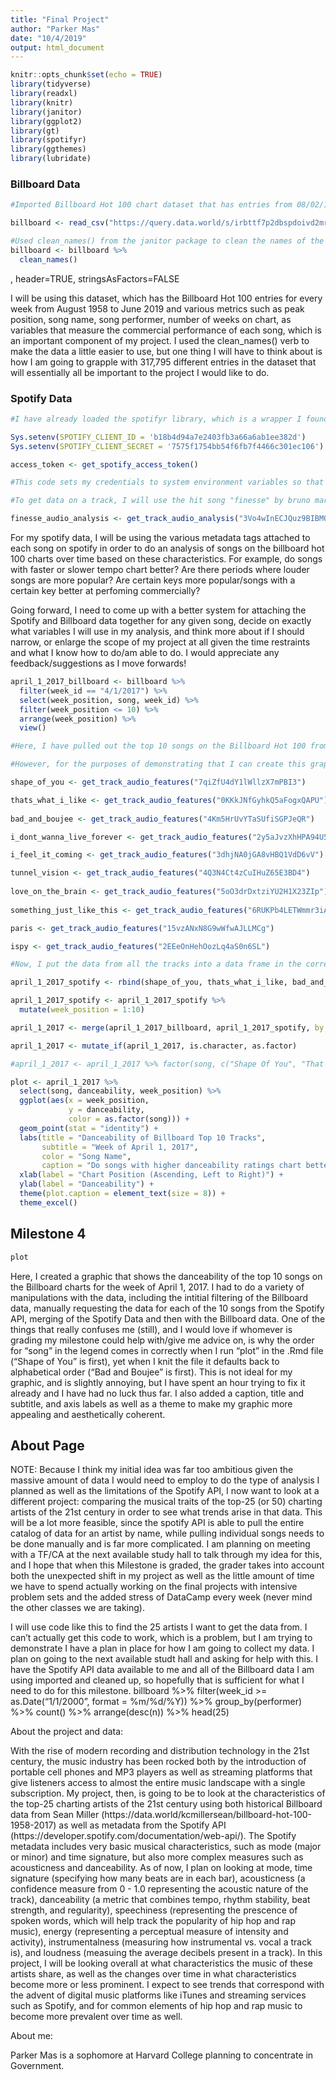 ```yaml
---
title: "Final Project"
author: "Parker Mas"
date: "10/4/2019"
output: html_document
---
```


```r
knitr::opts_chunk$set(echo = TRUE)
library(tidyverse)
library(readxl)
library(knitr)
library(janitor)
library(ggplot2)
library(gt)
library(spotifyr)
library(ggthemes)
library(lubridate)
```

### Billboard Data 

```r
#Imported Billboard Hot 100 chart dataset that has entries from 08/02/1958 to 06/22/2019 for each week (chart is updated weekly)

billboard <- read_csv("https://query.data.world/s/irbttf7p2dbspdoivd2mrdy67nosle")

#Used clean_names() from the janitor package to clean the names of the data
billboard <- billboard %>%
  clean_names()

```
, header=TRUE, stringsAsFactors=FALSE

I will be using this dataset, which has the Billboard Hot 100 entries for every week from August 1958 to June 2019 and various metrics such as peak position, song name, song performer, number of weeks on chart, as variables that measure the commercial performance of each song, which is an important component of my project. I used the clean_names() verb to make the data a little easier to use, but one thing I will have to think about is how I am going to grapple with 317,795 different entries in the dataset that will essentially all be important to the project I would like to do.

### Spotify Data

```r
#I have already loaded the spotifyr library, which is a wrapper I found on the internet that will allow me to take data from the spotify API in bulk. 

Sys.setenv(SPOTIFY_CLIENT_ID = 'b18b4d94a7e2403fb3a66a6ab1ee382d')
Sys.setenv(SPOTIFY_CLIENT_SECRET = '7575f1754bb54f6fb7f4466c301ec106')

access_token <- get_spotify_access_token()

#This code sets my credentials to system environment variables so that I can more easily interact with the Spotify API (I don't fully understand it, but it seems to work!).

#To get data on a track, I will use the hit song "finesse" by bruno mars as a test.

finesse_audio_analysis <- get_track_audio_analysis("3Vo4wInECJQuz9BIBMOu8i")

```

For my spotify data, I will be using the various metadata tags attached to each song on spotify in order to do an analysis of songs on the billboard hot 100 charts over time  based on these characteristics. For example, do songs with faster or slower tempo chart better? Are there periods where louder songs are more popular? Are certain keys more popular/songs with a certain key better at perfoming commercially?

Going forward, I need to come up with a better system for attaching the Spotify and Billboard data together for any given song, decide on exactly what variables I will use in my analysis, and think more about if I should narrow, or enlarge the scope of my project at all given the time restraints and what I know how to do/am able to do. I would appreciate any feedback/suggestions as I move forwards!

```r

april_1_2017_billboard <- billboard %>% 
  filter(week_id == "4/1/2017") %>% 
  select(week_position, song, week_id) %>% 
  filter(week_position <= 10) %>% 
  arrange(week_position) %>% 
  view()

#Here, I have pulled out the top 10 songs on the Billboard Hot 100 from the billboard data set that I originally read in last week. One of the tough things about the 'spotifyr' package (which seems to be the best spotify r package available) is that you can't search for a song by name, rather, you need to manually find the specific spotify ID of the song you want to look at. However, you can pull all the data on an individual artist, which indicates to me that a project that focused on a few higher profile artists (preferably those who have a decent amount of music out over a fairly long period of time) and looked at which of their songs were most commercially successful may be a more realistic endeavor.

#However, for the purposes of demonstrating that I can create this graphic, I am going to manually call the audio features for each of the tracks in the April 4, 2017 top ten.

shape_of_you <- get_track_audio_features("7qiZfU4dY1lWllzX7mPBI3")

thats_what_i_like <- get_track_audio_features("0KKkJNfGyhkQ5aFogxQAPU")
  
bad_and_boujee <- get_track_audio_features("4Km5HrUvYTaSUfiSGPJeQR")

i_dont_wanna_live_forever <- get_track_audio_features("2y5aJvzXhHPA94U5GFAcXe")

i_feel_it_coming <- get_track_audio_features("3dhjNA0jGA8vHBQ1VdD6vV")

tunnel_vision <- get_track_audio_features("4Q3N4Ct4zCuIHuZ65E3BD4")
  
love_on_the_brain <- get_track_audio_features("5oO3drDxtziYU2H1X23ZIp")
  
something_just_like_this <- get_track_audio_features("6RUKPb4LETWmmr3iAEQktW")

paris <- get_track_audio_features("15vzANxN8G9wWfwAJLLMCg")

ispy <- get_track_audio_features("2EEeOnHehOozLq4aS0n6SL")

#Now, I put the data from all the tracks into a data frame in the correct order and add a column "week_position" so that I can join it with the billboard data and then create a plot out of it

april_1_2017_spotify <- rbind(shape_of_you, thats_what_i_like, bad_and_boujee, i_dont_wanna_live_forever, i_feel_it_coming, tunnel_vision, love_on_the_brain, something_just_like_this, paris, ispy)

april_1_2017_spotify <- april_1_2017_spotify %>%
  mutate(week_position = 1:10)

april_1_2017 <- merge(april_1_2017_billboard, april_1_2017_spotify, by = "week_position")

april_1_2017 <- mutate_if(april_1_2017, is.character, as.factor)

#april_1_2017 <- april_1_2017 %>% factor(song, c("Shape Of You", "That's What I Like", "Bad And Boujee", "I Don't Wanna Live Forever (Fifty Shades Darker)", "I Feel It Coming", "Tunnel Vision", "Love On The Brain", "Something Just Like This", "Paris", "iSpy"))

plot <- april_1_2017 %>% 
  select(song, danceability, week_position) %>% 
  ggplot(aes(x = week_position, 
             y = danceability, 
             color = as.factor(song))) + 
  geom_point(stat = "identity") +
  labs(title = "Danceability of Billboard Top 10 Tracks",
       subtitle = "Week of April 1, 2017",
       color = "Song Name",
       caption = "Do songs with higher danceability ratings chart better?") +
  xlab(label = "Chart Position (Ascending, Left to Right)") +
  ylab(label = "Danceability") + 
  theme(plot.caption = element_text(size = 8)) +
  theme_excel()

```

## Milestone 4
```r
plot
```



Here, I created a graphic that shows the danceability of the top 10 songs on the Billboard charts for the week of April 1, 2017. I had to do a variety of manipulations with the data, including the intitial filtering of the Billboard data, manually requesting the data for each of the 10 songs from the Spotify API, merging of the Spotify Data and then with the Billboard data. One of the things that really confuses me (still), and I would love if whomever is grading my milestone could help with/give me advice on, is why the order for "song" in the legend comes in correctly when I run "plot" in the .Rmd file ("Shape of You" is first), yet when I knit the file it defaults back to alphabetical order ("Bad and Boujee" is first). This is not ideal for my graphic, and is slightly annoying, but I have spent an hour trying to fix it already and I have had no luck thus far. I also added a caption, title and subtitle, and axis labels as well as a theme to make my graphic more appealing and aesthetically coherent.


## About Page

NOTE: Because I think my initial idea was far too ambitious given the massive amount of data I would need to employ to do the type of analysis I planned as well as the limitations of the Spotify API, I now want to look at a different project: comparing the musical traits of the top-25 (or 50) charting artists of the 21st century in order to see what trends arise in that data. This will be a lot more feasible, since the spotify API is able to pull the entire catalog of data for an artist by name, while pulling individual songs needs to be done manually and is far more complicated. I am planning on meeting with a TF/CA at the next available study hall to talk through my idea for this, and I hope that when this Milestone is graded, the grader takes into account both the unexpected shift in my project as well as the little amount of time we have to spend actually working on the final projects with intensive problem sets and the added stress of DataCamp every week (never mind the other classes we are taking). 

I will use code like this to find the 25 artists I want to get the data from. I can't actually get this code to work, which is a problem, but I am trying to demonstrate I have a plan in place for how I am going to collect my data. I plan on going to the next available studt hall and asking for help with this. I have the Spotify API data available to me and all of the Billboard data I am using imported and cleaned up, so hopefully that is sufficient for what I need to do for this milestone.
  billboard %>% 
  filter(week_id >= as.Date("1/1/2000", format = %m/%d/%Y)) %>% 
  group_by(performer) %>%
  count() %>%
  arrange(desc(n)) %>%
  head(25) 

About the project and data:

With the rise of modern recording and distribution technology in the 21st century, the music industry has been rocked both by the introduction of portable cell phones and MP3 players as well as streaming platforms that give listeners access to almost the entire music landscape with a single subscription. My project, then, is going to be to look at the characteristics of the top-25 charting artists of the 21st century using both historical Billboard data from Sean Miller (https://data.world/kcmillersean/billboard-hot-100-1958-2017) as well as metadata from the Spotify API (https://developer.spotify.com/documentation/web-api/). The Spotify metadata includes very basic musical characteristics, such as mode (major or minor) and time signature, but also more complex measures such as acousticness and danceability. As of now, I plan on looking at mode, time signature (specifying how many beats are in each bar), acousticness (a confidence measure from 0 - 1.0 representing the acoustic nature of the track), danceability (a metric that combines tempo, rhythm stability, beat strength, and regularity), speechiness (representing the prescence of spoken words, which will help track the popularity of hip hop and rap music), energy (representing a perceptual measure of intensity and activity), instrumentalness (measuring how instrumental vs. vocal a track is), and loudness (measuing the average decibels present in a track). In this project, I will be looking overall at what characteristics the music of these artists share, as well as the changes over time in what characteristics become more or less prominent. I expect to see trends that correspond with the advent of digital music platforms like iTunes and streaming services such as Spotify, and for common elements of hip hop and rap music to become more prevalent over time as well.

About me:

Parker Mas is a sophomore at Harvard College planning to concentrate in Government.


